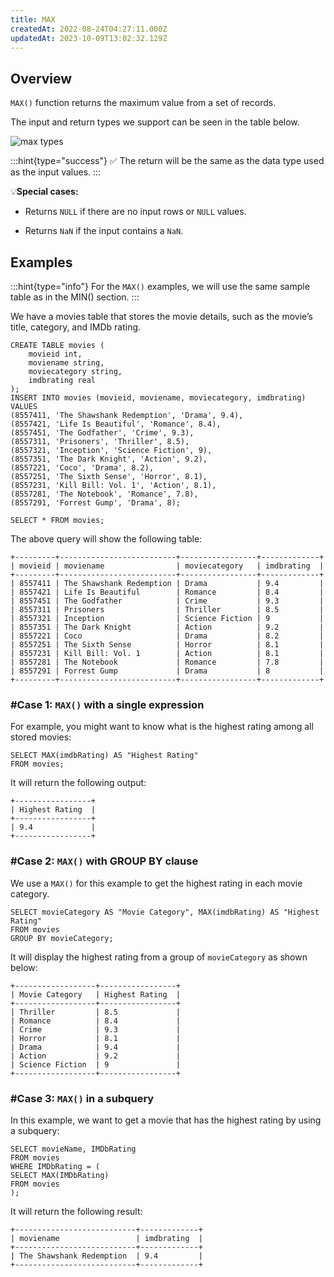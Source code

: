 ```yaml
---
title: MAX
createdAt: 2022-08-24T04:27:11.000Z
updatedAt: 2023-10-09T13:02:32.129Z
---
```


## Overview

`MAX()` function returns the maximum value from a set of records.

The input and return types we support can be seen in the table below.

![max types](../../../assets/max.png)

:::hint{type="success"}
✅ The return will be the same as the data type used as the input values.
:::

💡**Special cases:**

- Returns `NULL` if there are no input rows or `NULL` values.

- Returns `NaN` if the input contains a `NaN`.

## Examples

:::hint{type="info"}
For the `MAX()` examples, we will use the same sample table as in the MIN() section.
:::

We have a movies table that stores the movie details, such as the movie’s title, category, and IMDb rating.

```pgsql
CREATE TABLE movies (
    movieid int,
    moviename string,
    moviecategory string,
    imdbrating real
);
INSERT INTO movies (movieid, moviename, moviecategory, imdbrating)
VALUES
(8557411, 'The Shawshank Redemption', 'Drama', 9.4),
(8557421, 'Life Is Beautiful', 'Romance', 8.4),
(8557451, 'The Godfather', 'Crime', 9.3),
(8557311, 'Prisoners', 'Thriller', 8.5),
(8557321, 'Inception', 'Science Fiction', 9),
(8557351, 'The Dark Knight', 'Action', 9.2),
(8557221, 'Coco', 'Drama', 8.2),
(8557251, 'The Sixth Sense', 'Horror', 8.1),
(8557231, 'Kill Bill: Vol. 1', 'Action', 8.1),
(8557281, 'The Notebook', 'Romance', 7.8),
(8557291, 'Forrest Gump', 'Drama', 8);
```

```pgsql
SELECT * FROM movies;
```

The above query will show the following table:

```pgsql
+---------+--------------------------+-----------------+-------------+
| movieid | moviename                | moviecategory   | imdbrating  |
+---------+--------------------------+-----------------+-------------+
| 8557411 | The Shawshank Redemption | Drama           | 9.4         |
| 8557421 | Life Is Beautiful        | Romance         | 8.4         |
| 8557451 | The Godfather            | Crime           | 9.3         |
| 8557311 | Prisoners                | Thriller        | 8.5         |
| 8557321 | Inception                | Science Fiction | 9           |
| 8557351 | The Dark Knight          | Action          | 9.2         |
| 8557221 | Coco                     | Drama           | 8.2         |
| 8557251 | The Sixth Sense          | Horror          | 8.1         |
| 8557231 | Kill Bill: Vol. 1        | Action          | 8.1         |
| 8557281 | The Notebook             | Romance         | 7.8         |
| 8557291 | Forrest Gump             | Drama           | 8           |
+---------+--------------------------+-----------------+-------------+
```

### #Case 1: `MAX()` with a single expression

For example, you might want to know what is the highest rating among all stored movies:

```pgsql
SELECT MAX(imdbRating) AS "Highest Rating"
FROM movies;
```

It will return the following output:

```pgsql
+-----------------+
| Highest Rating  |
+-----------------+
| 9.4             |
+-----------------+
```

### #Case 2: `MAX()` with GROUP BY clause

We use a `MAX()` for this example to get the highest rating in each movie category.

```pgsql
SELECT movieCategory AS "Movie Category", MAX(imdbRating) AS "Highest Rating"
FROM movies
GROUP BY movieCategory;
```

It will display the highest rating from a group of `movieCategory` as shown below:

```pgsql
+------------------+-----------------+
| Movie Category   | Highest Rating  |
+------------------+-----------------+
| Thriller         | 8.5             |
| Romance          | 8.4             |
| Crime            | 9.3             |
| Horror           | 8.1             |
| Drama            | 9.4             |
| Action           | 9.2             |
| Science Fiction  | 9               |
+------------------+-----------------+
```

### #Case 3: `MAX()` in a subquery

In this example, we want to get a movie that has the highest rating by using a subquery:

```pgsql
SELECT movieName, IMDbRating
FROM movies
WHERE IMDbRating = (
SELECT MAX(IMDbRating)
FROM movies
);
```

It will return the following result:

```pgsql
+---------------------------+-------------+
| moviename                 | imdbrating  |
+---------------------------+-------------+
| The Shawshank Redemption  | 9.4         |
+---------------------------+-------------+
```
